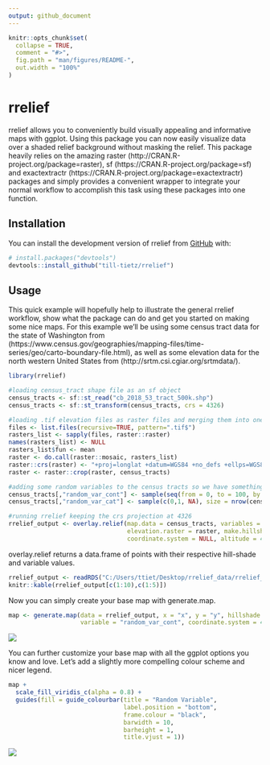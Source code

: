 ```yaml
---
output: github_document
---
```


<!-- README.md is generated from README.Rmd. Please edit that file -->

```r
knitr::opts_chunk$set(
  collapse = TRUE,
  comment = "#>",
  fig.path = "man/figures/README-",
  out.width = "100%"
)
```

# rrelief

<!-- badges: start -->
<!-- badges: end -->

rrelief allows you to conveniently build visually appealing and informative maps with ggplot.
Using this package you can now easily visualize data over a shaded relief background without 
masking the relief.
This package heavily relies on the amazing raster (http://CRAN.R-project.org/package=raster),
sf (https://CRAN.R-project.org/package=sf) and 
exactextractr (https://CRAN.R-project.org/package=exactextractr) packages and simply provides a convenient wrapper to integrate your normal workflow to accomplish this task using these packages into one function.

## Installation

You can install the development version of rrelief from [GitHub](https://github.com/) with:

``` r
# install.packages("devtools")
devtools::install_github("till-tietz/rrelief")
```
## Usage

This quick example will hopefully help to illustrate the general rrelief workflow, show what the package can do 
and get you started on making some nice maps. 
For this example we'll be using some census tract data for the state of Washington from (https://www.census.gov/geographies/mapping-files/time-series/geo/carto-boundary-file.html),
as well as some elevation data for the north western United States from 
(http://srtm.csi.cgiar.org/srtmdata/).


```r
library(rrelief)

#loading census_tract shape file as an sf object
census_tracts <- sf::st_read("cb_2018_53_tract_500k.shp")
census_tracts <- sf::st_transform(census_tracts, crs = 4326)

#loading .tif elevation files as raster files and merging them into one raster 
files <- list.files(recursive=TRUE, pattern=".tif$")
rasters_list <- sapply(files, raster::raster)
names(rasters_list) <- NULL
rasters_list$fun <- mean
raster <- do.call(raster::mosaic, rasters_list)
raster::crs(raster) <- "+proj=longlat +datum=WGS84 +no_defs +ellps=WGS84 +towgs84=0,0,0" 
raster <- raster::crop(raster, census_tracts)

#adding some random variables to the census tracts so we have something to map
census_tracts[,"random_var_cont"] <- sample(seq(from = 0, to = 100, by = 0.01), size = nrow(census_tracts), replace = TRUE)
census_tracts[,"random_var_cat"] <- sample(c(0,1, NA), size = nrow(census_tracts), replace = TRUE)

#running rrelief keeping the crs projection at 4326
rrelief_output <- overlay.relief(map.data = census_tracts, variables = c("random_var_cont", "random_var_cat"),
                                 elevation.raster = raster, make.hillshade = TRUE, 
                                 coordinate.system = NULL, altitude = 45, azimuth = 270, z.factor = 10)

```

overlay.relief returns a data.frame of points with their respective hill-shade and variable values. 

```r
rrelief_output <- readRDS("C:/Users/ttiet/Desktop/rrelief_data/rrelief_test_out.rds")
knitr::kable(rrelief_output[c(1:10),c(1:5)])
```

Now you can simply create your base map with generate.map.

```r

map <- generate.map(data = rrelief_output, x = "x", y = "y", hillshade = "value",
                    variable = "random_var_cont", coordinate.system = 4326)
```

![](man/figures/test_plot_1.png)

You can further customize your base map with all the ggplot options you know and love. 
Let's add a slightly more compelling colour scheme and nicer legend. 

```r

map +
  scale_fill_viridis_c(alpha = 0.8) +
  guides(fill = guide_colourbar(title = "Random Variable",
                                label.position = "bottom",
                                frame.colour = "black",
                                barwidth = 10,
                                barheight = 1,
                                title.vjust = 1))
```

![](man/figures/test_plot_2.png)




